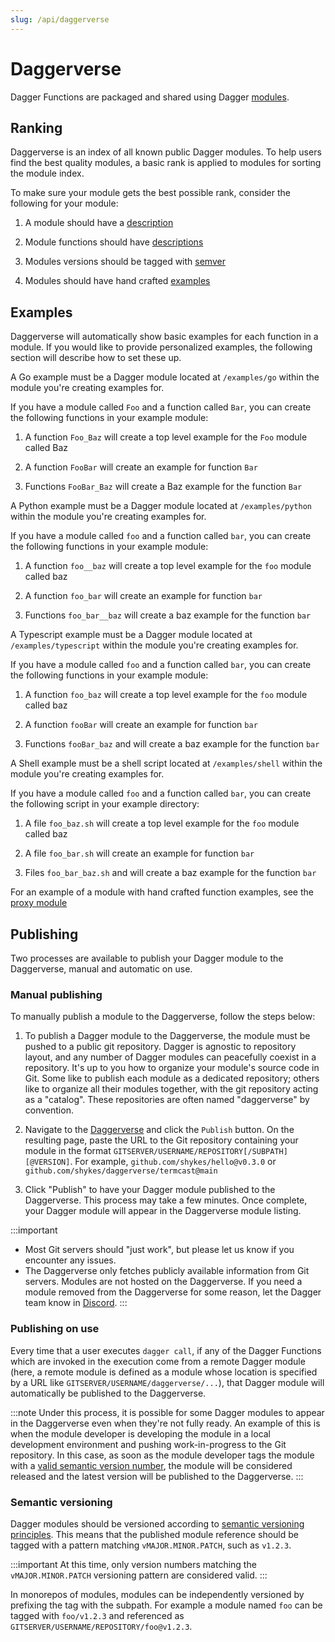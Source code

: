 ```yaml
---
slug: /api/daggerverse
---
```


# Daggerverse

Dagger Functions are packaged and shared using Dagger [modules](../features/modules.mdx).

## Ranking

Daggerverse is an index of all known public Dagger modules. To help users find the best quality modules, a basic rank is applied to modules for sorting the module index.

To make sure your module gets the best possible rank, consider the following for your module:

1. A module should have a [description](./documentation.mdx#inline-documentation)

1. Module functions should have [descriptions](./documentation.mdx#inline-documentation)

1. Modules versions should be tagged with [semver](./daggerverse.mdx#semantic-versioning)

1. Modules should have hand crafted [examples](./daggerverse.mdx#examples)

## Examples

Daggerverse will automatically show basic examples for each function in a module. If you would like to provide personalized examples, the following section will describe how to set these up.


<Tabs groupId="language">
<TabItem value="Go">

A Go example must be a Dagger module located at `/examples/go` within the module you're creating examples for.

If you have a module called `Foo` and a function called `Bar`, you can create the following functions in your example module:

1. A function `Foo_Baz` will create a top level example for the `Foo` module called Baz

1. A function `FooBar` will create an example for function `Bar`

1. Functions `FooBar_Baz` will create a Baz example for the function `Bar`

</TabItem>
<TabItem value="Python">

A Python example must be a Dagger module located at `/examples/python` within the module you're creating examples for.

If you have a module called `foo` and a function called `bar`, you can create the following functions in your example module:

1. A function `foo__baz` will create a top level example for the `foo` module called baz

1. A function `foo_bar` will create an example for function `bar`

1. Functions `foo_bar__baz` will create a baz example for the function `bar`

</TabItem>
<TabItem value="Typescript">

A Typescript example must be a Dagger module located at `/examples/typescript` within the module you're creating examples for.

If you have a module called `foo` and a function called `bar`, you can create the following functions in your example module:

1. A function `foo_baz` will create a top level example for the `foo` module called baz

1. A function `fooBar` will create an example for function `bar`

1. Functions `fooBar_baz` and will create a baz example for the function `bar`

</TabItem>
<TabItem value="Shell">

A Shell example must be a shell script located at `/examples/shell` within the module you're creating examples for.

If you have a module called `foo` and a function called `bar`, you can create the following script in your example directory:

1. A file `foo_baz.sh` will create a top level example for the `foo` module called baz

1. A file `foo_bar.sh` will create an example for function `bar`

1. Files `foo_bar_baz.sh` and will create a baz example for the function `bar`

</TabItem>
</Tabs>

For an example of a module with hand crafted function examples, see the [proxy module](https://daggerverse.dev/mod/github.com/kpenfound/dagger-modules/proxy)

## Publishing

Two processes are available to publish your Dagger module to the Daggerverse, manual and automatic on use.

### Manual publishing

To manually publish a module to the Daggerverse, follow the steps below:

1. To publish a Dagger module to the Daggerverse, the module must be pushed to a public git repository. Dagger is agnostic to repository layout, and any number of Dagger modules can peacefully coexist in a repository. It's up to you how to organize your module's source code in Git. Some like to publish each module as a dedicated repository; others like to organize all their modules together, with the git repository acting as a "catalog". These repositories are often named "daggerverse" by convention.

1. Navigate to the [Daggerverse](https://daggerverse.dev) and click the `Publish` button. On the resulting page, paste the URL to the Git repository containing your module in the format `GITSERVER/USERNAME/REPOSITORY[/SUBPATH][@VERSION]`. For example, `github.com/shykes/hello@v0.3.0` or `github.com/shykes/daggerverse/termcast@main`

1. Click "Publish" to have your Dagger module published to the Daggerverse. This process may take a few minutes. Once complete, your Dagger module will appear in the Daggerverse module listing.

:::important
- Most Git servers should "just work", but please let us know if you encounter any issues.
- The Daggerverse only fetches publicly available information from Git servers. Modules are not hosted on the Daggerverse. If you need a module removed from the Daggerverse for some reason, let the Dagger team know in [Discord](https://discord.gg/dagger-io).
:::

### Publishing on use

Every time that a user executes `dagger call`, if any of the Dagger Functions which are invoked in the execution come from a remote Dagger module (here, a remote module is defined as a module whose location is specified by a URL like `GITSERVER/USERNAME/daggerverse/...`), that Dagger module will automatically be published to the Daggerverse.

:::note
Under this process, it is possible for some Dagger modules to appear in the Daggerverse even when they're not fully ready. An example of this is when the module developer is developing the module in a local development environment and pushing work-in-progress to the Git repository. In this case, as soon as the module developer tags the module with a [valid semantic version number](#semantic-versioning), the module will be considered released and the latest version will be published to the Daggerverse.
:::

### Semantic versioning

Dagger modules should be versioned according to [semantic versioning principles](https://semver.org/). This means that the published module reference should be tagged with a pattern matching `vMAJOR.MINOR.PATCH`, such as `v1.2.3`.

:::important
At this time, only version numbers matching the `vMAJOR.MINOR.PATCH` versioning pattern are considered valid.
:::

In monorepos of modules, modules can be independently versioned by prefixing the tag with the subpath. For example a module named `foo` can be tagged with `foo/v1.2.3` and referenced as `GITSERVER/USERNAME/REPOSITORY/foo@v1.2.3`.
